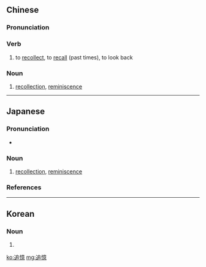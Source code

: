{{also|追忆}}
==Chinese==
{{zh-forms|s=追忆}}

===Pronunciation===
{{zh-pron
|m=zhuīyì
|c=zeoi1 jik1
|cat=v,n
}}

===Verb===
{{zh-verb}}

# to [[recollect]], to [[recall]] (past times), to look back

===Noun===
{{zh-noun}}

# [[recollection]], [[reminiscence]]

----

==Japanese==
{{ja-kanjitab|つい|おく|yomi=o}}

===Pronunciation===
* {{ja-pron|ついおく|y=o|acc=0|acc_ref=NHK}}

===Noun===
{{ja-noun|ついおく}}

# [[recollection]], [[reminiscence]]

===References===
<references/>

----

==Korean==
{{ko-hanjatab}}

===Noun===
{{ko-noun|hj|hangeul=추억}}

# {{hanja form of|추억|[[recollection]], [[reminiscence]]}}

[[ko:追憶]]
[[mg:追憶]]